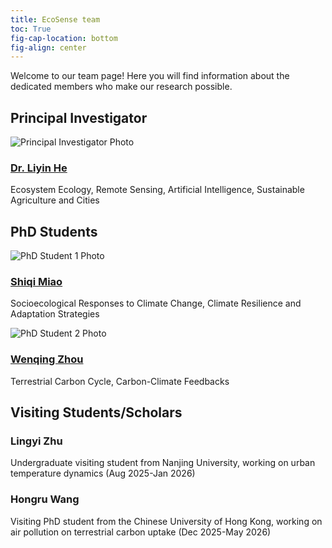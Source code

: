 ```yaml
---
title: EcoSense team
toc: True
fig-cap-location: bottom
fig-align: center
---
```


Welcome to our team page! Here you will find information about the dedicated members who make our research possible.

## Principal Investigator

::: {#pi-section}
<div class="group-member">
  <img src="pics/Liyin_square.jpg" alt="Principal Investigator Photo" class="profile-pic">
  <h3><a href="Liyin_He.qmd">Dr. Liyin He</a></h3>
  <p>Ecosystem Ecology, Remote Sensing, Artificial Intelligence, Sustainable Agriculture and Cities</p>
</div>
:::

## PhD Students

::: {#phd-students-section}
<div class="group-member">
  <img src="pics/Shiqi_square.jpg" alt="PhD Student 1 Photo" class="profile-pic">
  <h3><a href="Shiqi_Miao.qmd">Shiqi Miao</a></h3>
  <p>Socioecological Responses to Climate Change, Climate Resilience and Adaptation Strategies</p>
</div>

<div class="group-member">
  <img src="pics/Wenqing_square.jpg" alt="PhD Student 2 Photo" class="profile-pic">
  <h3><a href="Wenqing_Zhou.qmd">Wenqing Zhou</a></h3>
  <p>Terrestrial Carbon Cycle, Carbon-Climate Feedbacks</p>
</div>
:::

## Visiting Students/Scholars

::: {#visiting-students-section}
<div class="group-member">
  <h3>Lingyi Zhu    </h3>
  <p>Undergraduate visiting student from Nanjing University, working on urban temperature dynamics (Aug 2025-Jan 2026)</p>
</div>

<div class="group-member">
  <h3>Hongru Wang   </h3>
  <p>Visiting PhD student from the Chinese University of Hong Kong, working on air pollution on terrestrial carbon uptake (Dec 2025-May 2026)</p>
</div>
:::

